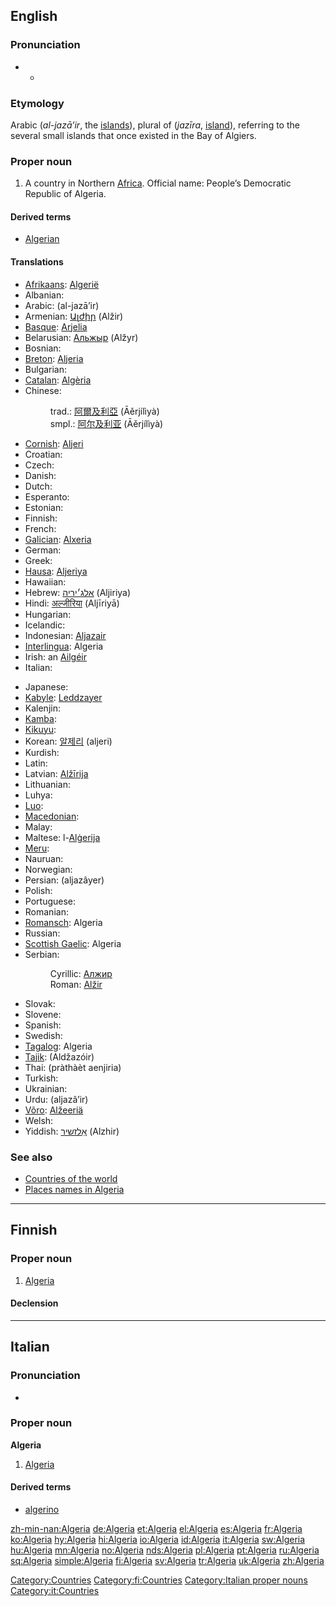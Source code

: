 ==English==
{{wikipedia}}

===Pronunciation===
* {{a|RP}}
** {{IPA|/ælˈdʒɪəriə/}}

===Etymology===
Arabic {{Arab|[[الجزائر]]}} (''al-jazā’ir'', the [[islands]]), plural of {{Arab|[[جزيرة]]}} (''jazīra'', [[island]]), referring to the several small islands that once existed in the Bay of Algiers.

===Proper noun===
{{en-proper noun}}

# A country in Northern [[Africa]]. Official name: People’s Democratic Republic of Algeria.

====Derived terms====
* [[Algerian]]

====Translations====
{{trans-top|country}}
* [[Afrikaans]]: [[Algerië]]
* Albanian: {{t+|sq|Algjeria|xs=Albanian}}
* Arabic: {{Arab|[[الجزائر|الْجَزَائِر]]}} (al-jazā’ir) {{p}}
* Armenian: [[Ալժիր]] (Alžir)
* [[Basque]]: [[Arjelia]]
* Belarusian: [[Альжыр]] (Alžyr)
* Bosnian: {{t-|bs|Alžir|m}}
* [[Breton]]: [[Aljeria]]
* Bulgarian: {{t-|bg|Алжир|m|tr=Alžír|sc=Cyrl}}
* [[Catalan]]: [[Algèria]] {{f}}
* Chinese:
*: trad.: [[阿爾及利亞]] (Āěrjílìyà)
*: smpl.: [[阿尔及利亚]] (Āěrjílìyà)
* [[Cornish]]: [[Aljeri]]
* Croatian: {{t-|hr|Alžir|m|alt=Àlžīr}}
* Czech: {{t+|cs|Alžírsko|n}}
* Danish: {{t-|da|Algeriet}}
* Dutch: {{t+|nl|Algerije}}
* Esperanto: {{t-|eo|Alĝerio|xs=Esperanto}}
* Estonian: {{t-|et|Alžeeria}}
* Finnish: {{t+|fi|Algeria}}
* French: {{t+|fr|Algérie|f}}
* [[Galician]]: [[Alxeria]] {{f}}
* German: {{t+|de|Algerien|n}}
* Greek: {{t+|el|Αλγερία|f|tr=Algería|sc=Grek}}
* [[Hausa]]: [[Aljeriya]]
* Hawaiian: {{unicode|[['Alekelia|ʻAlekelia]]}}
* Hebrew: [[אלג׳יריה]] (Aljiriya) {{f}}
* Hindi: [[अल्जीरिया]] (Aljīriyā)
* Hungarian: {{t+|hu|Algéria}}
* Icelandic: {{t+|is|Alsír}}
* Indonesian: [[Aljazair]]
* [[Interlingua]]: Algeria
* Irish: an [[Ailgéir]]
* Italian: {{t+|it|Algeria|f}}
{{trans-mid}}
* Japanese: {{t+|ja|アルジェリア|tr=Arujeria|sc=Jpan}}
* [[Kabyle]]: [[Leddzayer]]
* Kalenjin: {{tø|kln|Aljeria}}
* [[Kamba]]: {{tø|kam|Aljeria}}
* [[Kikuyu]]: {{tø|ki|Aljeria}}
* Korean: [[알제리]] (aljeri)
* Kurdish: {{ku-Arab|[[جه‌زایر]]}}
* Latin: {{t-|la|Algeria}}
* Latvian: [[Alžīrija]]
* Lithuanian: {{t+|lt|Alžyras|xs=Lithuanian}}
* Luhya: {{tø|luy|Aljeria}}
* [[Luo]]: {{tø|luo|Aljeria}}
* [[Macedonian]]: {{t+|mk|Алжир|m|tr=Álžir|sc=Cyrl|xs=Macedonian}}
* Malay: {{t-|ms|Algeria|xs=Malay}}
* Maltese: l-[[Alġerija]]
* [[Meru]]: {{tø|mer|Aljeria}}
* Nauruan: {{t-|na|Algeria|xs=Nauruan}}
* Norwegian: {{t+|no|Algerie}}
* Persian: {{fa-Arab|[[الجزایر]]}} (aljazâyer)
* Polish: {{t+|pl|Algieria|f}}
* Portuguese: {{t+|pt|Argélia|f}}
* Romanian: {{t-|ro|Algeria|f}}
* [[Romansch]]: Algeria
* Russian: {{t+|ru|Алжир|m|tr=Alžír|sc=Cyrl}}
* [[Scottish Gaelic]]: Algeria
* Serbian:
*: Cyrillic: [[Алжир]] {{m}}
*: Roman: [[Alžir]] {{m}}
* Slovak: {{t-|sk|Alžírsko}}
* Slovene: {{t+|sl|Alžirija|f}}
* Spanish: {{t+|es|Argelia|f}}
* Swedish: {{t+|sv|Algeriet}}
* [[Tagalog]]: Algeria
* [[Tajik]]: {{Cyrl|[[Алҷазоир]]}} (Aldžazóir)
* Thai: {{Thai|[[ประเทศแอลจีเรีย]]}} (pràthàèt aenjiria)
* Turkish: {{t+|tr|Cezayir}}
* Ukrainian: {{t+|uk|Алжир|m|tr=Alžyr|sc=Cyrl|xs=Ukrainian}}
* Urdu: {{ur-Arab|[[الجزائر]]}} (aljazâ’ir)
* [[Võro]]: [[Alžeeriä]]
* Welsh: {{t-|cy|Algeria|xs=Welsh}}
* Yiddish: [[אַלזשיר]] (Alzhir)
{{trans-bottom}}

===See also===
* [[Appendix:Countries of the world|Countries of the world]]
* [[Appendix:Place names in Algeria|Places names in Algeria]]

[[Category:Countries]]

----

==Finnish==
{{wikipedia|lang=fi}}

===Proper noun===
{{infl|fi|proper noun}}

# [[#English|Algeria]]

====Declension====
{{fi-decl-kulkija|Algeri|np=1}}

[[Category:fi:Countries]]

----

==Italian==
{{wikipedia|lang=it}}

===Pronunciation===
* {{audio|It-Algeria.ogg|Audio}}

===Proper noun===
'''Algeria''' {{f}}

# [[#English|Algeria]]

====Derived terms====
* [[algerino]]

[[Category:Italian proper nouns]]
[[Category:it:Countries]]

[[zh-min-nan:Algeria]]
[[de:Algeria]]
[[et:Algeria]]
[[el:Algeria]]
[[es:Algeria]]
[[fr:Algeria]]
[[ko:Algeria]]
[[hy:Algeria]]
[[hi:Algeria]]
[[io:Algeria]]
[[id:Algeria]]
[[it:Algeria]]
[[sw:Algeria]]
[[hu:Algeria]]
[[mn:Algeria]]
[[no:Algeria]]
[[nds:Algeria]]
[[pl:Algeria]]
[[pt:Algeria]]
[[ru:Algeria]]
[[sq:Algeria]]
[[simple:Algeria]]
[[fi:Algeria]]
[[sv:Algeria]]
[[tr:Algeria]]
[[uk:Algeria]]
[[zh:Algeria]]